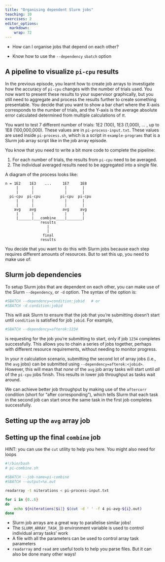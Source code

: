 ```yaml
---
title: "Organising dependent Slurm jobs"
teaching: 10
exercises: 2
editor_options: 
  markdown: 
    wrap: 72
---
```


::: questions
-   How can I organise jobs that depend on each other?
:::

::: objectives
-   Know how to use the `--dependency` `sbatch` option
:::

## A pipeline to visualize `pi-cpu` results

In the previous episode, you learnt how to create job arrays to investigate
how the accuracy of `pi-cpu` changes with the number of trials used. You now
want to present these results to your supervisor graphically, but you still
need to aggregate and process the results further to create something presentable.
You decide that you want to show a bar chart where the X-axis corresponds to the
number of trials, and the Y-axis is the average absolute error calculated
determined from multiple calculations of $\pi$.

You want to test 7 different number of trials: 1E2 (100), 1E3 (1,000), ... , up to 1E8 (100,000,000).
These values are in `pi-process-input.txt`. These values are used inside `pi-process.sh`,
which is a script in `example-programs` that is a Slurm job array script like in
the job array episode. 

You know that you need to write a bit more code to complete the pipeline:

1. For each number of trials, the results from `pi-cpu` need to be averaged.
2. The individual averaged results need to be aggregated into a single file.

A diagram of the process looks like:

```
n = 1E2    1E3    ...     1E7     1E8
     |      |              |       |
     |      |              |       |
  pi-cpu  pi-cpu         pi-cpu  pi-cpu
     |      |              |       |
     |      |              |       |
    avg    avg            avg     avg
     |      |              |       |
     |______|___combine____|_______|
                results
                   |
                   |
                 final
                results
```

You decide that you want to do this with Slurm jobs because each step requires
different amounts of resources. But to set this up, you need to make use of:

## Slurm job dependencies

To setup Slurm jobs that are dependent on each other, you can make use of the
Slurm `--dependency`, or `-d` option. The syntax of the option is:

```bash
#SBATCH --dependency=condition:jobid   # or
#SBATCH -d condition:jobid
```

This will ask Slurm to ensure that the job that you're submitting doesn't start
until `condition` is satisfied for job `jobid`. For example, 

```bash
#SBATCH --dependency=afterok:1234
```

is requesting for the job you're submitting to start, only if job `1234` completes
successfully. This allows you to chain a series of jobs together, perhaps with
different resource requirements, without needing to monitor progress.

In your $\pi$ calculation scenario, submitting the second lot of array jobs (i.e., the `avg` jobs)
can be submitted using `--dependency=afterok:<jobid>`. However, this will mean that
*none* of the `avg` job array tasks will start until *all* of the `pi-cpu` jobs finish.
This results in lower job throughput as tasks wait around. 

We can achieve better job throughput by making use of the `aftercorr` condition
(short for "after corresponding"), which tells Slurm that each task in the second job
can start once the same task in the first job completes successfully.

## Setting up the `avg` array job

::: challenge

## Setting up the final `combine` job

HINT: you can use the `cut` utility to help you here. You might also need for loops

:::::::::::::

::: solution

```bash
#!/bin/bash
# pi-combine.sh

#SBATCH --job-name=pi-combine
#SBATCH --output=%x.out

readarray -t niterations < pi-process-input.txt

for i in {0..6}
do
    echo ${niterations[$i]} $(cut -d ' ' -f 4 pi-avg-${i}.out)
done
```

::::::::::::

::: keypoints

-   Slurm job arrays are a great way to parallelise similar jobs!
-   The `SLURM_ARRAY_TASK_ID` environment variable is used to control individual array tasks' work
-   A file with all the parameters can be used to control array task parameters
-   `readarray` and `read` are useful tools to help you parse files. But it can also be done many other ways!

:::
